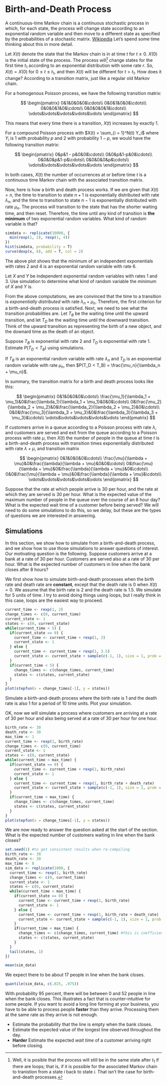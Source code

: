 # Birth-and-Death Process {#birth-and-death}

A continuous-time Markov chain is a continuous stochastic process in which, for each state, the process will change state according to an exponential random variable and then move to a different state as specified by the probabilities of a stochastic matrix. [Wikipedia](https://en.wikipedia.org/wiki/Continuous-time_Markov_chain) Let's spend some time thinking about this in more detail.

Let $X(t)$ denote the state that the Markov chain is in at time $t$ for $t\ge 0$. $X(0)$ is the initial state of the process. The process will[^1] change states for the first time $t_1$ according to an exponential distribution with some rate $r$. So, $X(t) = X(0)$ for $0\le t \le t_1$, and then $X(t)$ will be different for $t > t_1$. How does it change? According to a transition matrix, just like a regular old Markov chain.

For a homogenous Poisson process, we have the following transition matrix:

$$
\begin{pmatrix}
0&1&0&0&0&\cdots\\
0&0&1&0&0&\cdots\\
0&0&0&1&0&\cdots\\
0&0&0&0&1&\cdots\\
\vdots&\vdots&\vdots&\vdots&\vdots
\end{pmatrix}
$$

This means that every time there is a transition, $X(t)$ increases by exactly 1.

For a compound Poisson process with $X(t) = \sum_{i = 1}^N(t) Y_i$ where $Y_i$ is 1 with probability $p$ and 2 with probability $1 - p$, we would have the following transition matrix:

$$
\begin{pmatrix}
0&p&1 - p&0&0&\cdots\\
0&0&p&1-p&0&\cdots\\
0&0&0&p&1-p&\cdots\\
0&0&0&0&p&\cdots\\
\vdots&\vdots&\vdots&\vdots&\vdots
\end{pmatrix}
$$

In both cases, $X(t)$ the number of occurrences at or before time $t$ is a continuous time Markov chain with the associated transition matrix.

Now, here is how a birth and death process works. If we are given that $X(t) = n$, the time to transition to state $n + 1$ is exponentially distributed with rate $\lambda_n$, and the time to transition to state $n - 1$ is exponentially distributed with rate $\mu_n$. The process will transition to the state that has the shorter waiting time, and then reset. Therefore, the time until any kind of transition is **the minimum** of two exponential random variables. What kind of random variable is that?


```r
simdata <- replicate(10000, {
  min(rexp(1, 2), rexp(1, 4))
})
hist(simdata, probability = T)
curve(dexp(x, 6), add = T, col = 2)
```

The above plot shows that the minimum of an independent exponentials with rates 2 and 4 is an exponential random variable with rate 6. 

:::callout-tryit
Let $X$ and $Y$ be independent exponential random variables with rates 1 and 3. Use simulation to determine what kind of random variable the minimum of $X$ and $Y$ is.
:::

From the above computations, we are convinced that the time to a transition is *exponentially distributed* with rate $\lambda_n + \mu_n$. Therefore, the first criterion for a birth-and-death process is satisfied. Next, we need to see what the transition probabilities are. Let $T_B$ be the waiting time until the upward transition, and let $T_D$ be the waiting time until the downward transition. Think of the upward transition as representing the birth of a new object, and the downard time as the death of an object.

:::callout-tryit
Suppose $T_B$ is exponential with rate 2 and $T_D$ is exponential with rate 1. Estimate $P(T_D < T_B)$ using simulations.
:::

::: {#thm-probability-transition}
If $T_B$ is an exponential random variable with rate $\lambda_n$ and $T_D$ is an exponential random variable with rate $\mu_n$, then $P(T_D < T_B) = \frac{\mu_n}{\lambda_n + \mu_n}$.
:::

In summary, the transition matrix for a birth and death process looks like this:

$$
\begin{pmatrix}
0&1&0&0&0&\cdots\\
\frac{\mu_1}{\lambda_1 + \mu_1}&0&\frac{\lambda_1}{\lambda_1 + \mu_1}&0&0&\cdots\\
0&\frac{\mu_2}{\lambda_2 + \mu_2}&0&\frac{\lambda_2}{\lambda_2 + \mu_2}&0&\cdots\\
0&0&\frac{\mu_3}{\lambda_3 + \mu_3}&0&\frac{\lambda_3}{\lambda_3 + \mu_3}&\cdots\\
\vdots&\vdots&\vdots&\vdots&\vdots
\end{pmatrix}
$$

::: {#exm-mm1-queue}
If customers arrive in a queue according to a Poisson process with rate $\lambda$, and customers are served and exit from the queue according to a Poisson process with rate $\mu$, then $X(t)$ the number of people in the queue at time $t$ is a birth-and-death process with transition times exponentially distributed with rate $\lambda + \mu$, and transition matrix

$$
\begin{pmatrix}
0&1&0&0&0&\cdots\\
\frac{\mu}{\lambda + \mu}&0&\frac{\lambda}{\lambda + \mu}&0&0&\cdots\\
0&\frac{\mu}{\lambda + \mu}&0&\frac{\lambda}{\lambda + \mu}&0&\cdots\\
0&0&\frac{\mu}{\lambda + \mu}&0&\frac{\lambda}{\lambda + \mu}&\cdots\\
\vdots&\vdots&\vdots&\vdots&\vdots
\end{pmatrix}
$$

Suppose that the rate at which people arrive is 30 per hour, and the rate at which they are served is 30 per hour. What is the expected value of the maximum number of people in the queue over the course of an 8 hour day? What is the expected wait time of a customer before being served? We will need to do some simulations to do this, so we delay, but these are the types of questions we are interested in answering.
:::

## Simulations

In this section, we show how to simulate from a birth-and-death process, and we show how to use those simulations to answer questions of interest. Our motivating question is the following. Suppose customers arrive at a bank at a rate of 30 per hour. Customers are served also at a rate of 30 per hour. What is the expected number of customers in line when the bank closes after 8 hours?

We first show how to simulate birth-and-death processes when the birth rate and death rate are **constant**, except that the death rate is 0 when $X(t) = 0$. We assume that the birth rate is 2 and the death rate is 1.5. We simulate for 5 units of time. I try to avoid doing things using loops, but I really think in this case, loops are the easiest way to proceed.

```r
current_time <- rexp(1, 2)
change_times <- c(0, current_time)
current_state <- 1
states <- c(0, current_state)
while(current_time < 5) {
  if(current_state == 0) {
    current_time <- current_time + rexp(1, 2)
    current_state <- 1
  } else {
    current_time <- current_time + rexp(1, 3.5)
    current_state <- current_state + sample(c(-1, 1), size = 1, prob = c(1.5, 2))
  }
  if(current_time < 5) {
    change_times <- c(change_times, current_time)
    states <- c(states, current_state)
  }
}
plot(stepfun(x = change_times[-1], y = states))
```

:::callout-tryit
Simulate a birth-and-death process where the birth rate is 1 and the death rate is also 1 for a period of 10 time units. Plot your simulation.
:::

OK, now we will simulate a process where customers are arriving at a rate of 30 per hour and also being served at a rate of 30 per hour for one hour.

```r
birth_rate <- 30
death_rate <- 30
max_time <- 1
current_time <- rexp(1, birth_rate)
change_times <- c(0, current_time)
current_state <- 1
states <- c(0, current_state)
while(current_time < max_time) {
  if(current_state == 0) {
    current_time <- current_time + rexp(1, birth_rate)
    current_state <- 1
  } else {
    current_time <- current_time + rexp(1, birth_rate + death_rate)
    current_state <- current_state + sample(c(-1, 1), size = 1, prob = c(death_rate, birth_rate))
  }
  if(current_time < max_time) {
    change_times <- c(change_times, current_time)
    states <- c(states, current_state)
  }
}
plot(stepfun(x = change_times[-1], y = states))
```

We are now ready to answer the question asked at the start of the section. What is the expected number of customers waiting in line when the bank closes?

```r
set.seed(1) #to get consistent results when re-compiling
birth_rate <- 30
death_rate <- 30
max_time <- 8
sim_data <- replicate(1000, {
  current_time <- rexp(1, birth_rate)
  change_times <- c(0, current_time)
  current_state <- 1
  states <- c(0, current_state)
  while(current_time < max_time) {
    if(current_state == 0) {
      current_time <- current_time + rexp(1, birth_rate)
      current_state <- 1
    } else {
      current_time <- current_time + rexp(1, birth_rate + death_rate)
      current_state <- current_state + sample(c(-1, 1), size = 1, prob = c(death_rate, birth_rate))
    }
    if(current_time < max_time) {
      change_times <- c(change_times, current_time) #this is inefficient in R - preallocating is better when possible
      states <- c(states, current_state)
    }
  }
  tail(states, 1)
})
```

```r
mean(sim_data)
```

We expect there to be about 17 people in line when the bank closes. 

```r
quantile(sim_data, c(.025, .975))
```

With probability 95 percent, there will be between 0 and 52 people in line when the bank closes. This illustrates a fact that is counter-intuitive for some people. If you want to avoid a long line forming at your business, you have to be able to process people **faster** than they arrive. Processing them at the same rate as they arrive is not enough.

:::callout-tryit
- Estimate the probability that the line is empty when the bank closes.
- Estimate the expected value of the longest line observed throughout the day.
- **Harder** Estimate the expected *wait time* of a customer arriving right before closing.
:::






[^1]: Well, it is posible that the process will still be in the same state after $t_1$ if there are loops; that is, if it is possible for the associated Markov chain to tranistion from a state $i$ back to state $i$. That isn't the case for birth-and-death processes.